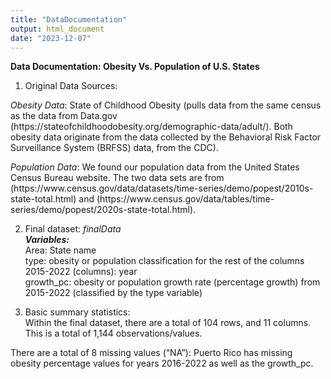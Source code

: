 ```yaml
---
title: "DataDocumentation"
output: html_document
date: "2023-12-07"
---
```


**Data Documentation: Obesity Vs. Population of U.S. States**

1. Original Data Sources:     

_Obesity Data_: State of Childhood Obesity (pulls data from the same census as the data from Data.gov (https://stateofchildhoodobesity.org/demographic-data/adult/). Both obesity data originate from the data collected by the Behavioral Risk Factor Surveillance System (BRFSS) data, from the CDC).   

_Population Data_: We found our population data from the United States Census Bureau website. The two data sets are from  (https://www.census.gov/data/datasets/time-series/demo/popest/2010s-state-total.html) and (https://www.census.gov/data/tables/time-series/demo/popest/2020s-state-total.html).    

2. Final dataset: _finalData_   
_**Variables:**_    
Area: State name    
type: obesity or population classification for the rest of the columns    
2015-2022 (columns): year   
growth_pc: obesity or population growth rate (percentage growth) from 2015-2022 (classified by the type variable)   

3. Basic summary statistics:    
Within the final dataset, there are a total of 104 rows, and 11 columns. This is a total of 1,144 observations/values.    

There are a total of 8 missing values ("NA"): Puerto Rico has missing obesity percentage values for years 2016-2022 as well as the growth_pc. 
